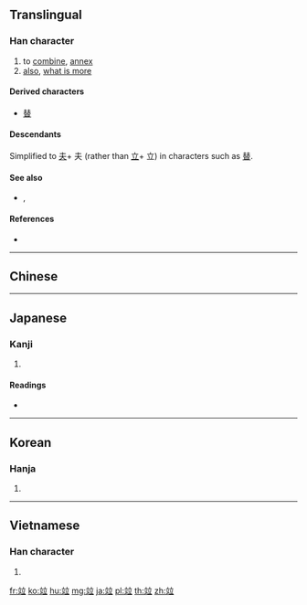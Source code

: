{{character info/new}}
{{also|並}}
==Translingual==

===Han character===
{{Han char|rn=117|rad=立|as=05|sn=10|four=|canj=YTYT|ids=⿰立立}}

# to [[combine]], [[annex]]
# [[also]], [[what is more]]

====Derived characters====
* [[替]]

====Descendants====
Simplified to [[夫]]+ 夫 (rather than [[立]]+ 立) in characters such as [[替]].

====See also====
* {{l|mul|賛}}, {{l|mul|𠀤}} <!-- Unrelated, but similar simplification for first link -->

====References====
* {{Han ref|kx=0870.390|dkj=25752|dj=1301.100|hdz=42708.090|uh=7ADD|ud=31453}}

----

==Chinese==
{{zh-see|並|v}}
----

==Japanese==

===Kanji===
{{ja-kanji|grade=|rs=立05}}

# {{defn|lang=ja|sort=立05}}

====Readings====
* {{ja-readings|on=[[へい]] (hei), [[ほう]] (hō)|kun=[[ならべる]] (naraberu), [[ならび]] (narabi), [[なみ]] (nami)|nanori=}}

----

==Korean==

===Hanja===
{{ko-hanja|hangeul=[[병]], [[반]]|eumhun=아우를|rv=byeong, ban|mr=pyŏng, pan|y=pyeng, pan}}

# {{defn|lang=ko|sort=立05}}

----

==Vietnamese==

===Han character===
{{vi-readings|rs=立05| hanviet = tịnh}}

# {{defn|lang=vi|sort=立05}}

[[fr:竝]]
[[ko:竝]]
[[hu:竝]]
[[mg:竝]]
[[ja:竝]]
[[pl:竝]]
[[th:竝]]
[[zh:竝]]